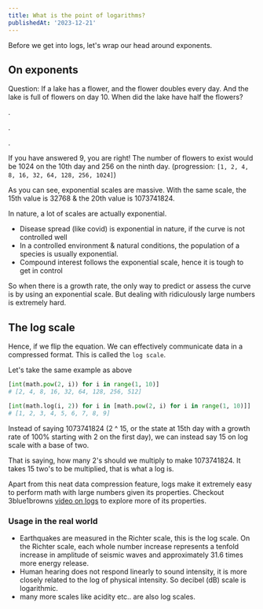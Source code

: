 ```yaml
---
title: What is the point of logarithms?
publishedAt: '2023-12-21'
---
```


Before we get into logs, let's wrap our head around exponents.

## On exponents


Question: If a lake has a flower, and the flower doubles every day. And the lake is full of flowers on day 10. When did the lake have half the flowers?

.

.

.

If you have answered 9, you are right! The number of flowers to exist would be 1024 on the 10th day and 256 on the ninth day. (progression: `[1, 2, 4, 8, 16, 32, 64, 128, 256, 1024]`)

As you can see, exponential scales are massive. With the same scale, the 15th value is 32768 & the 20th value is 1073741824.

In nature, a lot of scales are actually exponential.

- Disease spread (like covid) is exponential in nature, if the curve is not controlled well
- In a controlled environment & natural conditions, the population of a species is usually exponential.
- Compound interest follows the exponential scale, hence it is tough to get in control

So when there is a growth rate, the only way to predict or assess the curve is by using an exponential scale. But dealing with ridiculously large numbers is extremely hard.

## The log scale

Hence, if we flip the equation. We can effectively communicate data in a compressed format. This is called the `log scale`.

Let's take the same example as above

```python
[int(math.pow(2, i)) for i in range(1, 10)]
# [2, 4, 8, 16, 32, 64, 128, 256, 512]
```

```python
[int(math.log(i, 2)) for i in [math.pow(2, i) for i in range(1, 10)]]
# [1, 2, 3, 4, 5, 6, 7, 8, 9]
```

Instead of saying 1073741824 (2 ^ 15, or the state at 15th day with a growth rate of 100% starting with 2 on the first day), we can instead say 15 on log scale with a base of two.

That is saying, how many 2's should we multiply to make 1073741824. It takes 15 two's to be multiplied, that is what a log is.

Apart from this neat data compression feature, logs make it extremely easy to perform math with large numbers given its properties. Checkout 3blue1browns [video on logs](https://www.youtube.com/live/cEvgcoyZvB4) to explore more of its properties.

### Usage in the real world

- Earthquakes are measured in the Richter scale, this is the log scale. On the Richter scale, each whole number increase represents a tenfold increase in amplitude of seismic waves and approximately 31.6 times more energy release.
- Human hearing does not respond linearly to sound intensity, it is more closely related to the log of physical intensity. So decibel (dB) scale is logarithmic.
- many more scales like acidity etc.. are also log scales.
